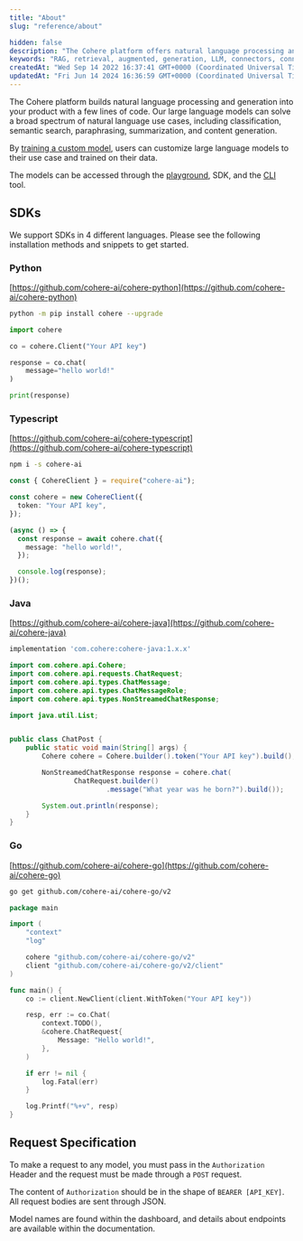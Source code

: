 ```yaml
---
title: "About"
slug: "reference/about"

hidden: false
description: "The Cohere platform offers natural language processing and generation capabilities through large language models that can be customized for specific use cases and trained on user data. Models can be accessed through the playground, SDK, and CLI tool."
keywords: "RAG, retrieval, augmented, generation, LLM, connectors, connector, langchain"
createdAt: "Wed Sep 14 2022 16:37:41 GMT+0000 (Coordinated Universal Time)"
updatedAt: "Fri Jun 14 2024 16:36:59 GMT+0000 (Coordinated Universal Time)"
---
```


The Cohere platform builds natural language processing and generation into your product with a few lines of code. Our large language models can solve a broad spectrum of natural language use cases, including classification, semantic search, paraphrasing, summarization, and content generation.

By [training a custom model](/docs/fine-tuning), users can customize large language models to their use case and trained on their data.

The models can be accessed through the [playground](https://dashboard.cohere.com/playground/chat), SDK, and the [CLI](/reference/command) tool.

## SDKs

We support SDKs in 4 different languages. Please see the following installation methods and snippets to get started.

### Python

[https://github.com/cohere-ai/cohere-python](https://github.com/cohere-ai/cohere-python)

```bash
python -m pip install cohere --upgrade
```

```python 
import cohere

co = cohere.Client("Your API key")

response = co.chat(
	message="hello world!"
)

print(response)
```

### Typescript

[https://github.com/cohere-ai/cohere-typescript](https://github.com/cohere-ai/cohere-typescript)

```bash
npm i -s cohere-ai
```

```typescript
const { CohereClient } = require("cohere-ai");

const cohere = new CohereClient({
  token: "Your API key",
});

(async () => {
  const response = await cohere.chat({
    message: "hello world!",
  });

  console.log(response);
})();
```

### Java

[https://github.com/cohere-ai/cohere-java](https://github.com/cohere-ai/cohere-java)

```gradle
implementation 'com.cohere:cohere-java:1.x.x'
```

```java
import com.cohere.api.Cohere;
import com.cohere.api.requests.ChatRequest;
import com.cohere.api.types.ChatMessage;
import com.cohere.api.types.ChatMessageRole;
import com.cohere.api.types.NonStreamedChatResponse;

import java.util.List;


public class ChatPost {
    public static void main(String[] args) {
        Cohere cohere = Cohere.builder().token("Your API key").build();

        NonStreamedChatResponse response = cohere.chat(
                ChatRequest.builder()
                        .message("What year was he born?").build());

        System.out.println(response);
    }
}

```

### Go

[https://github.com/cohere-ai/cohere-go](https://github.com/cohere-ai/cohere-go)

```bash
go get github.com/cohere-ai/cohere-go/v2
```

```go 
package main

import (
	"context"
	"log"

	cohere "github.com/cohere-ai/cohere-go/v2"
	client "github.com/cohere-ai/cohere-go/v2/client"
)

func main() {
	co := client.NewClient(client.WithToken("Your API key"))

	resp, err := co.Chat(
		context.TODO(),
		&cohere.ChatRequest{
			Message: "Hello world!",
		},
	)

	if err != nil {
		log.Fatal(err)
	}

	log.Printf("%+v", resp)
}

```

## Request Specification

To make a request to any model, you must pass in the `Authorization` Header and the request must be made through a `POST` request.

The content of `Authorization` should be in the shape of `BEARER [API_KEY]`. All request bodies are sent through JSON.

Model names are found within the dashboard, and details about endpoints are available within the documentation.
